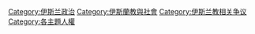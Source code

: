 [[Category:伊斯兰政治|Category:伊斯兰政治]]
[[Category:伊斯蘭教與社會|Category:伊斯蘭教與社會]]
[[Category:伊斯兰教相关争议|Category:伊斯兰教相关争议]]
[[Category:各主題人權|Category:各主題人權]]